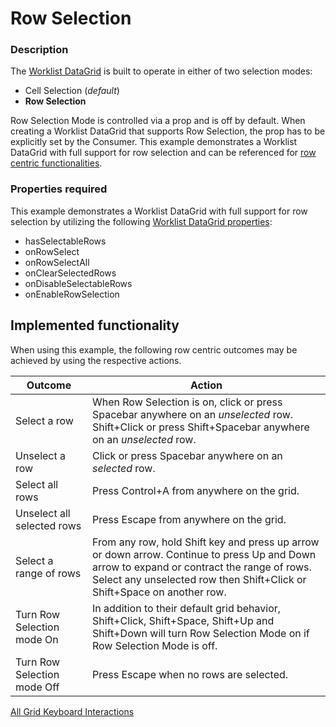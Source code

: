 
# Row Selection

### Description
The [Worklist DataGrid](/components/cerner-terra-framework-docs/data-grid/worklist-data-grid/about) is built to operate in either of two selection modes:
* Cell Selection (_default_)
* **Row Selection**

Row Selection Mode is controlled via a prop and is off by default. When creating a Worklist DataGrid that supports Row Selection, the prop has to be explicitly set by the Consumer. This example demonstrates a Worklist DataGrid with full support for row selection and can be referenced for [row centric functionalities](http://localhost:8080/components/cerner-terra-framework-docs/data-grid/worklist-data-grid/examples/row-selection#implemented-functionality).



### Properties required
This example demonstrates a Worklist DataGrid with full support for row selection by utilizing the following [Worklist DataGrid properties](/components/cerner-terra-framework-docs/data-grid/worklist-data-grid/about#properties):
* hasSelectableRows
* onRowSelect
* onRowSelectAll
* onClearSelectedRows
* onDisableSelectableRows
* onEnableRowSelection

## Implemented functionality
When using this example, the following row centric outcomes may be achieved by using the respective actions.

|Outcome|Action|
|---|---|
|Select a row|When Row Selection is on, click or press Spacebar anywhere on an _unselected_ row.<br/> Shift+Click or press Shift+Spacebar anywhere on an _unselected_ row.|
|Unselect a row|Click or press Spacebar anywhere on an _selected_ row.|
|Select all rows|Press Control+A from anywhere on the grid.|
|Unselect all selected rows|Press Escape from anywhere on the grid.|
|Select a range of rows|From any row, hold Shift key and press up arrow or down arrow. Continue to press Up and Down arrow to expand or contract the range of rows.<br/>Select any unselected row then Shift+Click or Shift+Space on another row.|
|Turn Row Selection mode On|In addition to their default grid behavior, Shift+Click, Shift+Space, Shift+Up and Shift+Down will turn Row Selection Mode on if Row Selection Mode is off.|
|Turn Row Selection mode Off|Press Escape when no rows are selected.|

[All Grid Keyboard Interactions](/components/cerner-terra-framework-docs/data-grid/worklist-data-grid/about#keyboard-interactions)


<RowSelection title='Worklist Data Grid With Row Selectionxx' />